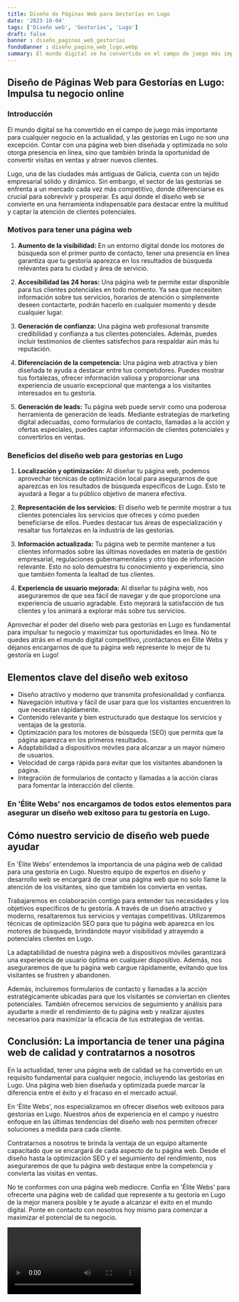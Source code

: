```yaml
---
title: Diseño de Páginas Web para Gestorías en Lugo
date: '2023-10-04'
tags: ['Diseño web', 'Gestorías', 'Lugo']
draft: false
banner : diseño_paginas_web_gestorías
fondoBanner : diseño_pagina_web_lugo.webp
summary: El mundo digital se ha convertido en el campo de juego más importante para cualquier negocio en la actualidad, y las gestorías en Lugo no son una excepción. Contar con una página web bien diseñada y optimizada no solo otorga presencia en línea, sino que también brinda la oportunidad de convertir visitas en ventas y atraer nuevos clientes.
---
```


## Diseño de Páginas Web para Gestorías en Lugo: Impulsa tu negocio online

### Introducción

El mundo digital se ha convertido en el campo de juego más importante para cualquier negocio en la actualidad, y las gestorías en Lugo no son una excepción. Contar con una página web bien diseñada y optimizada no solo otorga presencia en línea, sino que también brinda la oportunidad de convertir visitas en ventas y atraer nuevos clientes.

Lugo, una de las ciudades más antiguas de Galicia, cuenta con un tejido empresarial sólido y dinámico. Sin embargo, el sector de las gestorías se enfrenta a un mercado cada vez más competitivo, donde diferenciarse es crucial para sobrevivir y prosperar. Es aquí donde el diseño web se convierte en una herramienta indispensable para destacar entre la multitud y captar la atención de clientes potenciales.

### Motivos para tener una página web

1. **Aumento de la visibilidad:** En un entorno digital donde los motores de búsqueda son el primer punto de contacto, tener una presencia en línea garantiza que tu gestoría aparezca en los resultados de búsqueda relevantes para tu ciudad y área de servicio.

2. **Accesibilidad las 24 horas:** Una página web te permite estar disponible para tus clientes potenciales en todo momento. Ya sea que necesiten información sobre tus servicios, horarios de atención o simplemente deseen contactarte, podrán hacerlo en cualquier momento y desde cualquier lugar.

3. **Generación de confianza:** Una página web profesional transmite credibilidad y confianza a tus clientes potenciales. Además, puedes incluir testimonios de clientes satisfechos para respaldar aún más tu reputación.

4. **Diferenciación de la competencia:** Una página web atractiva y bien diseñada te ayuda a destacar entre tus competidores. Puedes mostrar tus fortalezas, ofrecer información valiosa y proporcionar una experiencia de usuario excepcional que mantenga a los visitantes interesados en tu gestoría.

5. **Generación de leads:** Tu página web puede servir como una poderosa herramienta de generación de leads. Mediante estrategias de marketing digital adecuadas, como formularios de contacto, llamadas a la acción y ofertas especiales, puedes captar información de clientes potenciales y convertirlos en ventas.

### Beneficios del diseño web para gestorías en Lugo

1. **Localización y optimización:** Al diseñar tu página web, podemos aprovechar técnicas de optimización local para asegurarnos de que aparezcas en los resultados de búsqueda específicos de Lugo. Esto te ayudará a llegar a tu público objetivo de manera efectiva.

2. **Representación de los servicios:** El diseño web te permite mostrar a tus clientes potenciales los servicios que ofreces y cómo pueden beneficiarse de ellos. Puedes destacar tus áreas de especialización y resaltar tus fortalezas en la industria de las gestorías.

3. **Información actualizada:** Tu página web te permite mantener a tus clientes informados sobre las últimas novedades en materia de gestión empresarial, regulaciones gubernamentales y otro tipo de información relevante. Esto no solo demuestra tu conocimiento y experiencia, sino que también fomenta la lealtad de tus clientes.

4. **Experiencia de usuario mejorada:** Al diseñar tu página web, nos aseguraremos de que sea fácil de navegar y de que proporcione una experiencia de usuario agradable. Esto mejorará la satisfacción de tus clientes y los animará a explorar más sobre tus servicios.

Aprovechar el poder del diseño web para gestorías en Lugo es fundamental para impulsar tu negocio y maximizar tus oportunidades en línea. No te quedes atrás en el mundo digital competitivo, ¡contáctanos en Élite Webs y déjanos encargarnos de que tu página web represente lo mejor de tu gestoría en Lugo!

<GifSeo />

<Cta />

## Elementos clave del diseño web exitoso

- Diseño atractivo y moderno que transmita profesionalidad y confianza.
- Navegación intuitiva y fácil de usar para que los visitantes encuentren lo que necesitan rápidamente.
- Contenido relevante y bien estructurado que destaque los servicios y ventajas de la gestoría.
- Optimización para los motores de búsqueda (SEO) que permita que la página aparezca en los primeros resultados.
- Adaptabilidad a dispositivos móviles para alcanzar a un mayor número de usuarios.
- Velocidad de carga rápida para evitar que los visitantes abandonen la página.
- Integración de formularios de contacto y llamadas a la acción claras para fomentar la interacción del cliente.

### En 'Élite Webs' nos encargamos de todos estos elementos para asegurar un diseño web exitoso para tu gestoría en Lugo.

## Cómo nuestro servicio de diseño web puede ayudar

En 'Élite Webs' entendemos la importancia de una página web de calidad para una gestoría en Lugo. Nuestro equipo de expertos en diseño y desarrollo web se encargará de crear una página web que no solo llame la atención de los visitantes, sino que también los convierta en ventas.

Trabajaremos en colaboración contigo para entender tus necesidades y los objetivos específicos de tu gestoría. A través de un diseño atractivo y moderno, resaltaremos tus servicios y ventajas competitivas. Utilizaremos técnicas de optimización SEO para que tu página web aparezca en los motores de búsqueda, brindándote mayor visibilidad y atrayendo a potenciales clientes en Lugo.

La adaptabilidad de nuestra página web a dispositivos móviles garantizará una experiencia de usuario óptima en cualquier dispositivo. Además, nos aseguraremos de que tu página web cargue rápidamente, evitando que los visitantes se frustren y abandonen.

Además, incluiremos formularios de contacto y llamadas a la acción estratégicamente ubicadas para que los visitantes se conviertan en clientes potenciales. También ofrecemos servicios de seguimiento y análisis para ayudarte a medir el rendimiento de tu página web y realizar ajustes necesarios para maximizar la eficacia de tus estrategias de ventas.

## Conclusión: La importancia de tener una página web de calidad y contratarnos a nosotros

En la actualidad, tener una página web de calidad se ha convertido en un requisito fundamental para cualquier negocio, incluyendo las gestorías en Lugo. Una página web bien diseñada y optimizada puede marcar la diferencia entre el éxito y el fracaso en el mercado actual.

En 'Élite Webs', nos especializamos en ofrecer diseños web exitosos para gestorías en Lugo. Nuestros años de experiencia en el campo y nuestro enfoque en las últimas tendencias del diseño web nos permiten ofrecer soluciones a medida para cada cliente.

Contratarnos a nosotros te brinda la ventaja de un equipo altamente capacitado que se encargará de cada aspecto de tu página web. Desde el diseño hasta la optimización SEO y el seguimiento del rendimiento, nos aseguraremos de que tu página web destaque entre la competencia y convierta las visitas en ventas.

No te conformes con una página web mediocre. Confía en 'Élite Webs' para ofrecerte una página web de calidad que represente a tu gestoría en Lugo de la mejor manera posible y te ayude a alcanzar el éxito en el mundo digital. Ponte en contacto con nosotros hoy mismo para comenzar a maximizar el potencial de tu negocio.

<Video />

<CtaBot job='Gestorías' city='Lugo'/>

<Gmaps query='Lugo+españa+maps' />